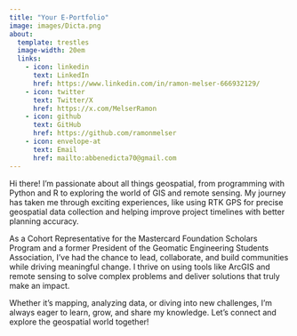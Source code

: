 ```yaml
---
title: "Your E-Portfolio"
image: images/Dicta.png
about:
  template: trestles
  image-width: 20em
  links: 
    - icon: linkedin
      text: LinkedIn
      href: https://www.linkedin.com/in/ramon-melser-666932129/
    - icon: twitter
      text: Twitter/X
      href: https://x.com/MelserRamon
    - icon: github
      text: GitHub
      href: https://github.com/ramonmelser
    - icon: envelope-at
      text: Email
      href: mailto:abbenedicta70@gmail.com
---
```


Hi there! I’m passionate about all things geospatial, from programming with Python and R to exploring the world of GIS and remote sensing. My journey has taken me through exciting experiences, like using RTK GPS for precise geospatial data collection and helping improve project timelines with better planning accuracy.

As a Cohort Representative for the Mastercard Foundation Scholars Program and a former President of the Geomatic Engineering Students Association, I’ve had the chance to lead, collaborate, and build communities while driving meaningful change. I thrive on using tools like ArcGIS and remote sensing to solve complex problems and deliver solutions that truly make an impact.

Whether it’s mapping, analyzing data, or diving into new challenges, I’m always eager to learn, grow, and share my knowledge. Let’s connect and explore the geospatial world together!
